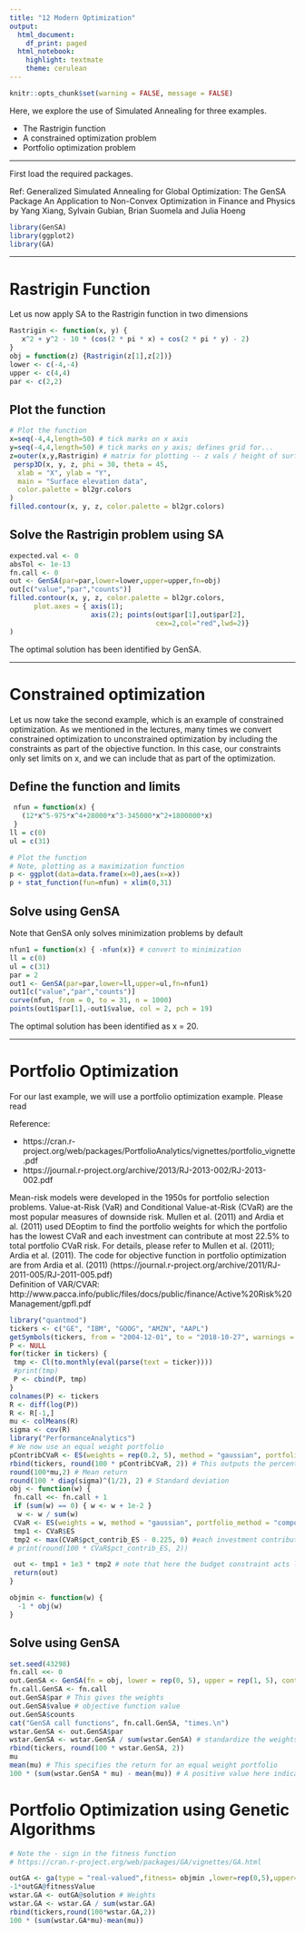 ```yaml
---
title: "12 Modern Optimization"
output:
  html_document:
    df_print: paged
  html_notebook:
    highlight: textmate
    theme: cerulean
---
```


```r
knitr::opts_chunk$set(warning = FALSE, message = FALSE)
```

Here, we explore the use of Simulated Annealing for three examples. 

* The Rastrigin function
* A constrained optimization problem
* Portfolio optimization problem

***

First load the required packages. 

Ref: Generalized Simulated Annealing for Global Optimization: The GenSA Package
An Application to Non-Convex Optimization in Finance and Physics
by Yang Xiang, Sylvain Gubian, Brian Suomela and Julia Hoeng


```r
library(GenSA)
library(ggplot2)
library(GA)
```

***

# Rastrigin Function

Let us now apply SA to the Rastrigin function in two dimensions
```r
Rastrigin <- function(x, y) {
   x^2 + y^2 - 10 * (cos(2 * pi * x) + cos(2 * pi * y) - 2)
}
obj = function(z) {Rastrigin(z[1],z[2])}
lower <- c(-4,-4)
upper <- c(4,4)
par <- c(2,2)
```

## Plot the function
```r
# Plot the function
x=seq(-4,4,length=50) # tick marks on x axis
y=seq(-4,4,length=50) # tick marks on y axis; defines grid for... 
z=outer(x,y,Rastrigin) # matrix for plotting -- z vals / height of surface
 persp3D(x, y, z, phi = 30, theta = 45,
  xlab = "X", ylab = "Y",
  main = "Surface elevation data",
  color.palette = bl2gr.colors
)
filled.contour(x, y, z, color.palette = bl2gr.colors)
```

## Solve the Rastrigin problem using SA

```r
expected.val <- 0
absTol <- 1e-13
fn.call <- 0
out <- GenSA(par=par,lower=lower,upper=upper,fn=obj)
out[c("value","par","counts")]
filled.contour(x, y, z, color.palette = bl2gr.colors, 
      plot.axes = { axis(1);
                    axis(2); points(out$par[1],out$par[2],
                                    cex=2,col="red",lwd=2)}
)
```

The optimal solution has been identified by GenSA.

***

# Constrained optimization

Let us now take the second example, which is an example of constrained optimization. As we mentioned in the lectures, many times we convert constrained optimization to unconstrained optimization by including the constraints as part of the objective function. In this case, our constraints only set limits on x, and we can include that as part of the optimization.

## Define the function and limits

```r
 nfun = function(x) {
   (12*x^5-975*x^4+28000*x^3-345000*x^2+1800000*x)
 }
ll = c(0)
ul = c(31)

# Plot the function
# Note, plotting as a maximization function
p <- ggplot(data=data.frame(x=0),aes(x=x))
p + stat_function(fun=nfun) + xlim(0,31)
```

## Solve using GenSA

Note that GenSA only solves minimization problems by default
```r
nfun1 = function(x) { -nfun(x)} # convert to minimization
ll = c(0)
ul = c(31)
par = 2
out1 <- GenSA(par=par,lower=ll,upper=ul,fn=nfun1)
out1[c("value","par","counts")]
curve(nfun, from = 0, to = 31, n = 1000)
points(out1$par[1],-out1$value, col = 2, pch = 19)
```

The optimal solution has been identified as x = 20. 

***


# Portfolio Optimization

For our last example, we will use a portfolio optimization example. Please read 

Reference: 

* https://cran.r-project.org/web/packages/PortfolioAnalytics/vignettes/portfolio_vignette.pdf
* https://journal.r-project.org/archive/2013/RJ-2013-002/RJ-2013-002.pdf


Mean-risk models were developed in the 1950s for portfolio selection problems. Value-at-Risk (VaR) and Conditional Value-at-Risk (CVaR) are the most popular measures of downside risk. Mullen et al. (2011) and Ardia et al. (2011) used DEoptim to find the portfolio weights for which the portfolio has the lowest CVaR and each investment can contribute at most 22.5% to total portfolio CVaR risk. For details, please refer to Mullen et al. (2011); Ardia et al. (2011). The code for objective function in portfolio optimization are from Ardia et al. (2011) (https://journal.r-project.org/archive/2011/RJ-2011-005/RJ-2011-005.pdf)  
Definition of VAR/CVAR: http://www.pacca.info/public/files/docs/public/finance/Active%20Risk%20Management/gpfl.pdf


```r
library("quantmod")
tickers <- c("GE", "IBM", "GOOG", "AMZN", "AAPL")
getSymbols(tickers, from = "2004-12-01", to = "2018-10-27", warnings = FALSE)
P <- NULL
for(ticker in tickers) {
 tmp <- Cl(to.monthly(eval(parse(text = ticker))))
 #print(tmp)
 P <- cbind(P, tmp)
}
colnames(P) <- tickers
R <- diff(log(P))
R <- R[-1,]
mu <- colMeans(R)
sigma <- cov(R)
library("PerformanceAnalytics")
# We now use an equal weight portfolio
pContribCVaR <- ES(weights = rep(0.2, 5), method = "gaussian", portfolio_method = "component", mu = mu, sigma = sigma)$pct_contrib_ES
rbind(tickers, round(100 * pContribCVaR, 2)) # This outputs the percent contribution to portfolio risk
round(100*mu,2) # Mean return
round(100 * diag(sigma)^(1/2), 2) # Standard deviation 
obj <- function(w) {
 fn.call <<- fn.call + 1
 if (sum(w) == 0) { w <- w + 1e-2 }
  w <- w / sum(w)
 CVaR <- ES(weights = w, method = "gaussian", portfolio_method = "component", mu = mu, sigma = sigma)
 tmp1 <- CVaR$ES
 tmp2 <- max(CVaR$pct_contrib_ES - 0.225, 0) #each investment contributes at most 22.5% to the portfolio CVaR risk
# print(round(100 * CVaR$pct_contrib_ES, 2))

 out <- tmp1 + 1e3 * tmp2 # note that here the budget constraint acts like a penalty. So big M is 1000.
 return(out)
}

objmin <- function(w) {
  -1 * obj(w)
}
```

## Solve using GenSA
```r
set.seed(43298)
fn.call <<- 0
out.GenSA <- GenSA(fn = obj, lower = rep(0, 5), upper = rep(1, 5), control = list(smooth = FALSE, max.call = 3000))
fn.call.GenSA <- fn.call
out.GenSA$par # This gives the weights
out.GenSA$value # objective function value 
out.GenSA$counts
cat("GenSA call functions", fn.call.GenSA, "times.\n")
wstar.GenSA <- out.GenSA$par
wstar.GenSA <- wstar.GenSA / sum(wstar.GenSA) # standardize the weights
rbind(tickers, round(100 * wstar.GenSA, 2))
mu
mean(mu) # This specifies the return for an equal weight portfolio
100 * (sum(wstar.GenSA * mu) - mean(mu)) # A positive value here indicates that this portfolio will have higher expected return than an equal weight portfolio
```

# Portfolio Optimization using Genetic Algorithms

```r
# Note the - sign in the fitness function
# https://cran.r-project.org/web/packages/GA/vignettes/GA.html

outGA <- ga(type = "real-valued",fitness= objmin ,lower=rep(0,5),upper=rep(1,5),popSize = 100)
-1*outGA@fitnessValue
wstar.GA <- outGA@solution # Weights
wstar.GA <- wstar.GA / sum(wstar.GA)
rbind(tickers,round(100*wstar.GA,2))
100 * (sum(wstar.GA*mu)-mean(mu))

```

